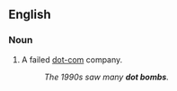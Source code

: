 ==English==

===Noun===
{{en-noun|head=[[dot]] [[bomb]]}}

# {{context|informal}} A failed [[dot-com]] company.
#:''The 1990s saw many '''dot bombs'''.''